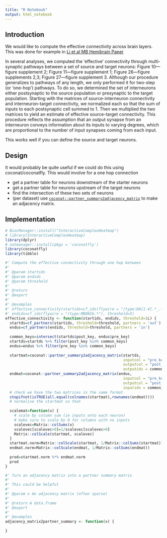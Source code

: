 ```yaml
---
title: "R Notebook"
output: html_notebook
---
```


## Introduction

We would like to compute the effective connectivity across brain layers.
This was done for example in [Li et al MB Hemibrain Paper](https://elifesciences.org/articles/62576#s4)

In several analyses, we computed the ‘effective’ connectivity through multi-synaptic pathways between a set of source and target neurons: Figure 10—figure supplement 2; Figure 11—figure supplement 1; Figure 26—figure supplements 2,3; Figure 27—figure supplement 3. Although our procedure generalizes to pathways of any length, we only performed it for two-step (or ‘one-hop’) pathways. To do so, we determined the set of interneurons either postsynaptic to the source population or presynaptic to the target population. Starting with the matrices of source-interneuron connectivity and interneuron-target connectivity, we normalized each so that the sum of inputs to each postsynaptic cell summed to 1. Then we multiplied the two matrices to yield an estimate of effective source-target connectivity. This procedure reflects the assumption that an output synapse from an interneuron conveys information about its inputs to varying degrees, which are proportional to the number of input synapses coming from each input.

This works well if you can define the source and target neurons.

## Design

It would probably be quite useful if we could do this using coconat/coconatfly.
This would involve for a one hop connection

* get a partner table for neurons downstream of the starter neurons
* get a partner table for neurons upstream of the target neurons
* find the intersection of these two sets of neurons
* (per dataset) use [`coconat::partner_summary2adjacency_matrix`](https://natverse.org/coconat/reference/partner_summary2adjacency_matrix.html) to make an adjacency matrix.

## Implementation

```r
# BiocManager::install("InteractiveComplexHeatmap")
# library(InteractiveComplexHeatmap)
library(dplyr)
# natmanager::install(pkgs = 'coconatfly')
library(coconatfly)
library(tibble)
```


```r
#' Compute the effective connectivity through one hop between 
#'
#' @param startids 
#' @param endids 
#' @param threshold 
#'
#' @return
#' @export
#'
#' @examples
#' effective_connectivity(startids=cf_ids(flywire = "/type:DA[1-4].*_.*PN"), 
#' endids=cf_ids(flywire = "/type:MBON16.*"), threshold=5)
effective_connectivity <- function(startids, endids, threshold=1L) {
  startds=cf_partners(startids, threshold=threshold, partners = 'out')
  endus=cf_partners(endids, threshold=threshold, partners = 'in')
  
  common_keys=intersect(startds$post_key, endus$pre_key)
  startds=startds %>% filter(post_key %in% common_keys)
  endus=endus %>% filter(pre_key %in% common_keys)
  
  startmat=coconat::partner_summary2adjacency_matrix(startds,
                                                     inputcol = "pre_key",
                                                     outputcol = "post_key",
                                                     outputids = common_keys)
  endmat=coconat::partner_summary2adjacency_matrix(endus,
                                                     inputcol = "pre_key",
                                                     outputcol = "post_key",
                                                     inputids = common_keys)
  # check we have the two matrices in the same format
  stopifnot(isTRUE(all.equal(colnames(startmat),rownames(endmat))))
  # normalise the startmat so that 
  
  scalemat=function(x) {
    # scale by column sum (ie inputs onto each neuron)
    # make sure to scale by 0 for columns with no inputs
    scalevec=Matrix::colSums(x)
    scalevec[scalevec>0]=1/scalevec[scalevec>0]
    Matrix::colScale(startmat, scalevec)
  }
  startmat.norm=Matrix::colScale(startmat, 1/Matrix::colSums(startmat))
  endmat.norm=Matrix::colScale(endmat, 1/Matrix::colSums(endmat))
  
  prod=startmat.norm %*% endmat.norm
  prod
}
```


```r

#' Turn an adjacency matrix into a partner summary matrix
#' 
#' This could be helpful 
#'
#' @param x An adjacency matrix (often sparse)
#'
#' @return A data.frame 
#' @export
#'
#' @examples
adjacency_matrix2partner_summary <- function(x) {
  
}
```

